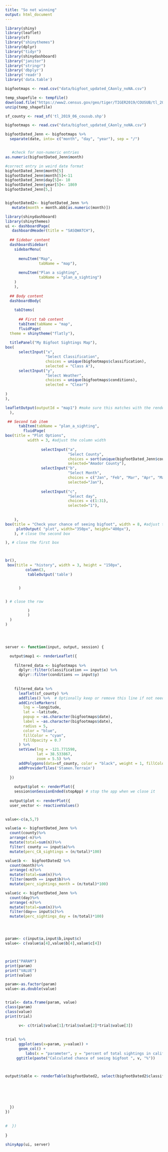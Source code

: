 ---
title: "So not winning"
output: html_document
---

```{r}
library(shiny)
library(leaflet)
library(sf)
library("shinythemes")
library(dplyr)
library("tidyr")
library(shinydashboard)
library("janitor")
library("stringr")
library('dbplyr')
library('readr')
library('data.table')

bigfootmaps <- read.csv("data/bigfoot_updated_CAonly_noNA.csv")

temp_shapefile <- tempfile()
download.file("https://www2.census.gov/geo/tiger/TIGER2019/COUSUB/tl_2019_06_cousub.zip", temp_shapefile)
unzip(temp_shapefile)

sf_county <- read_sf('tl_2019_06_cousub.shp')
```
```{r}
bigfootmaps <- read.csv("data/bigfoot_updated_CAonly_noNA.csv")

bigfootDated_Jenn <- bigfootmaps %>%
  separate(date, into= c("month", "day", "year"), sep = "/")


   #check for non-numeric entries
as.numeric(bigfootDated_Jenn$month)

#correct entry in weird date format
bigfootDated_Jenn$month[5]
bigfootDated_Jenn$month[5]<-11
bigfootDated_Jenn$day[5]<- 10
bigfootDated_Jenn$year[5]<- 1869
bigfootDated_Jenn[5,]


bigfootDated2<- bigfootDated_Jenn %>%
   mutate(month = month.abb[as.numeric(month)])
```


```{r}
library(shinydashboard)
library(shinythemes)
ui <- dashboardPage(
   dashboardHeader(title = "SASQWATCH"),
  
  ## Sidebar content
  dashboardSidebar(
    sidebarMenu(
      
      menuItem("Map", 
               tabName = "map"),
      
      menuItem("Plan a sighting", 
               tabName = "plan_a_sighting")
    )
    ),
  
  ## Body content
  dashboardBody(
    
    tabItems(
  
      ## First tab content    
      tabItem(tabName = "map",
      fluidPage(
  theme = shinytheme("flatly"),
  
  titlePanel("My Bigfoot Sightings Map"),
box(
      selectInput("x", 
                  "Select Classification", 
                  choices = unique(bigfootmaps$classification), 
                  selected = "Class A"),
      selectInput("y", 
                  "Select Weather", 
                  choices = unique(bigfootmaps$conditions), 
                  selected = "Clear")
  
)
),

leafletOutput(outputId = "map1") #make sure this matches with the renderLeaflet in server output
  ),

 ## Second tab item 
      tabItem(tabName = "plan_a_sighting",
        fluidPage(
box(title = "Plot Options", 
          width = 3, #adjust the column width
              
                selectInput("a", 
                            "Select County",
                            choices = sort(unique(bigfootDated_Jenn$county)), #instead of typing all options, we can use unique()
                            selected="Amador County"),
                selectInput("b", 
                            "Select Month", 
                            choices = c("Jan", "Feb", "Mar", "Apr", "May", "Jun", "Jul", "Aug", "Sep", "Oct", "Nov", "Dec"),
                            selected="Jan"),
                          
                selectInput("c", 
                            "Select day", 
                            choices = c(1:31), 
                            selected="1"),
           
    
    ),
box(title = "Check your chance of seeing bigfoot", width = 8, #adjust the column width and add title
     plotOutput( "plot", width="350px", height="400px"), 
    ), # close the second box  

), # close the first box    



br(),
 box(title = "history", width = 3, height = "150px",
         column(3,
          tableOutput('table') 


      ) 


) # close the row         

          )
          )
  )
)

          


server <- function(input, output, session) {

  output$map1 <- renderLeaflet({
    
    filtered_data <- bigfootmaps %>% 
      dplyr::filter(classification == input$x) %>%
      dplyr::filter(conditions == input$y)
      
    
    filtered_data %>% 
      leaflet(sf_county) %>% 
      addTiles() %>%  # Optionally keep or remove this line if not needed
      addCircleMarkers(
        lng = ~longitude, 
        lat = ~latitude, 
        popup = ~as.character(bigfootmaps$date), 
        label = ~as.character(bigfootmaps$date),
        radius = 5,           
        color = "blue",       
        fillColor = "cyan",   
        fillOpacity = 0.7     
      ) %>%
      setView(lng = -121.771598, 
              lat = 38.533867, 
              zoom = 5.5) %>%
      addPolygons(data=sf_county, color = "black", weight = 1, fillColor="thistle", opacity=0.7 )%>%
      addProviderTiles('Stamen.Terrain')
     
  })
  
    output$plot <- renderPlot({
    session$onSessionEnded(stopApp) # stop the app when we close it
  
  output$plot <- renderPlot({
  user_vector <- reactiveValues()

  
value<-c(a,5,7)

value$a <- bigfootDated_Jenn %>%
  count(county)%>%  
  arrange(-n)%>% 
  mutate(total=sum(n))%>%
  filter( county == input$a)%>%
  mutate(perc_CA_sightings = (n/total)*100)    

value$b <-  bigfootDated2 %>%
  count(month)%>%
  arrange(-n)%>% 
  mutate(total=sum(n))%>%
  filter(month == input$b)%>%
  mutate(perc_sightings_month = (n/total)*100)

value$c <- bigfootDated_Jenn %>%
  count(day)%>%
  arrange(-n)%>% 
  mutate(total=sum(n))%>%
  filter(day== input$c)%>%
  mutate(perc_sightings_day = (n/total)*100)




param<- c(input$a,input$b,input$c)
value<- c(value$a[4],value$b[4],value$c[4])



print("PARAM")
print(param)
print("VALUE")
print(value)

param<-as.factor(param)
value<-as.double(value)


trial<- data.frame(param, value) 
class(param)
class(value)
print(trial)

      v<- c(trial$value[1]/trial$value[2]*trial$value[3])
   
 
trial %>%
      ggplot(aes(x=param, y=value)) + 
      geom_col() +
         labs(x = "parameter", y = "percent of total sightings in california by parameter")+
     ggtitle(paste("Calculated chance of seeing bigfoot ", v, "%"))    



output$table <- renderTable(bigfootDated2, select(bigfootDated2$classification), filter(bigfootDated2classification == "Class A")) 





    
  })
})
   
    
#  })
    
}

shinyApp(ui, server)
```


